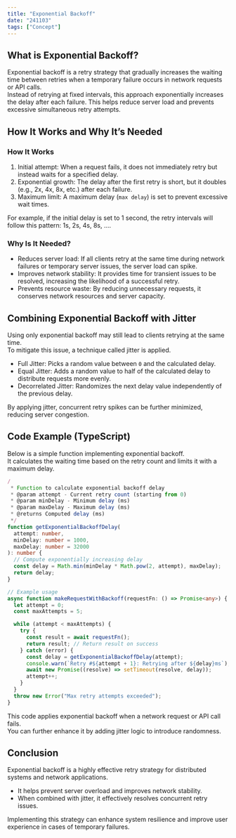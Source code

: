 ```yaml
---
title: "Exponential Backoff"
date: "241103"
tags: ["Concept"]
---
```


## What is Exponential Backoff?

Exponential backoff is a retry strategy that gradually increases the waiting time between retries when a temporary failure occurs in network requests or API calls.  
Instead of retrying at fixed intervals, this approach exponentially increases the delay after each failure. This helps reduce server load and prevents excessive simultaneous retry attempts.

## How It Works and Why It’s Needed

### How It Works

1. Initial attempt: When a request fails, it does not immediately retry but instead waits for a specified delay.
2. Exponential growth: The delay after the first retry is short, but it doubles (e.g., 2x, 4x, 8x, etc.) after each failure.
3. Maximum limit: A maximum delay (`max delay`) is set to prevent excessive wait times.

For example, if the initial delay is set to 1 second, the retry intervals will follow this pattern: 1s, 2s, 4s, 8s, ....

### Why Is It Needed?

- Reduces server load: If all clients retry at the same time during network failures or temporary server issues, the server load can spike.
- Improves network stability: It provides time for transient issues to be resolved, increasing the likelihood of a successful retry.
- Prevents resource waste: By reducing unnecessary requests, it conserves network resources and server capacity.

## Combining Exponential Backoff with Jitter

Using only exponential backoff may still lead to clients retrying at the same time.  
To mitigate this issue, a technique called jitter is applied.

- Full Jitter: Picks a random value between `0` and the calculated delay.
- Equal Jitter: Adds a random value to half of the calculated delay to distribute requests more evenly.
- Decorrelated Jitter: Randomizes the next delay value independently of the previous delay.

By applying jitter, concurrent retry spikes can be further minimized, reducing server congestion.

## Code Example (TypeScript)

Below is a simple function implementing exponential backoff.  
It calculates the waiting time based on the retry count and limits it with a maximum delay.

```typescript
/
 * Function to calculate exponential backoff delay
 * @param attempt - Current retry count (starting from 0)
 * @param minDelay - Minimum delay (ms)
 * @param maxDelay - Maximum delay (ms)
 * @returns Computed delay (ms)
 */
function getExponentialBackoffDelay(
  attempt: number,
  minDelay: number = 1000,
  maxDelay: number = 32000
): number {
  // Compute exponentially increasing delay
  const delay = Math.min(minDelay * Math.pow(2, attempt), maxDelay);
  return delay;
}

// Example usage
async function makeRequestWithBackoff(requestFn: () => Promise<any>) {
  let attempt = 0;
  const maxAttempts = 5;

  while (attempt < maxAttempts) {
    try {
      const result = await requestFn();
      return result; // Return result on success
    } catch (error) {
      const delay = getExponentialBackoffDelay(attempt);
      console.warn(`Retry #${attempt + 1}: Retrying after ${delay}ms`);
      await new Promise((resolve) => setTimeout(resolve, delay));
      attempt++;
    }
  }
  throw new Error("Max retry attempts exceeded");
}
```

This code applies exponential backoff when a network request or API call fails.  
You can further enhance it by adding jitter logic to introduce randomness.

## Conclusion

Exponential backoff is a highly effective retry strategy for distributed systems and network applications.

- It helps prevent server overload and improves network stability.
- When combined with jitter, it effectively resolves concurrent retry issues.

Implementing this strategy can enhance system resilience and improve user experience in cases of temporary failures.
